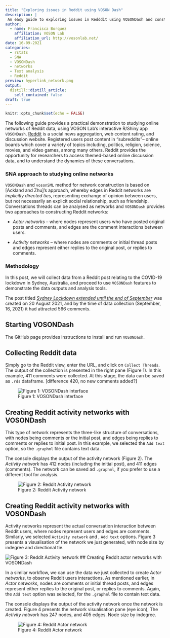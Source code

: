 ```yaml
---
title: "Exploring issues in Reddit using VOSON Dash"
description: |
 An easy guide to exploring issues in Redddit using VOSONDash and constructing networks for analysis.
author:
  - name: Francisca Borquez
    affiliation: VOSON Lab
    affiliation_url: http://vosonlab.net/
date: 16-09-2021
categories:
  - rstats
  - SNA  
  - VOSONDash
  - networks
  - Text analysis
  - Reddit
preview: hyperlink_network.png
output:
  distill::distill_article:
    self_contained: false
draft: true
---
```


```r
knitr::opts_chunk$set(echo = FALSE)
```
The following guide provides a practical demonstration to studying online networks of Reddit data, using VOSON Lab's interactive R/Shiny app `VOSONDash`. [Reddit](https://www.reddit.com/) is a social news aggregation, web content rating, and discussion website. Registered users post content in "subreddits"-- online boards which cover a variety of topics including, politics, religion, science, movies, and video games, among many others. Reddit provides the opportunity for researchers to access themed-based online discussion data, and to understand the dynamics of these conversations. 

### SNA approach to studying online networks

`VOSONDash` and `vosonSML` method for network construction is based on [Ackland and Zhu]'s approach, whereby edges in Reddit networks are *implicitly directed ties*, representing exchange of opinion between users, but not necessarily an explicit social relationship, such as friendship. Conversations threads can be analysed as networks and `VOSONDash` provides two approaches to constructing Reddit networks:

- *Actor networks* -- where nodes represent users who have posted original posts and comments, and edges are the comment interactions between users.

- *Activity networks* -- where nodes are comments or initial thread posts and edges represent either replies to the original post, or replies to comments.

### Methodology

In this post, we will collect data from a Reddit post relating to the COVID-19 lockdown in Sydney, Australia, and proceed to use `VOSONDash` features to demonstrate the data outputs and analysis tools.

The post titled [*Sydney Lockdown extended until the end of September*](https://www.reddit.com/r/sydney/comments/p7s5s6/sydney_lockdown_extended_until_the_end_of/) was created on 20 August 2021, and by the time of data collection (September, 16, 2021) it had attracted 566 comments.


## Starting VOSONDash

The GitHub page provides instructions to install and run `VOSONDash`. 


## Collecting Reddit data
Simply go to the Reddit view, enter the URL, and click on `Collect Threads`. The output of the collection is presented in the right pane (Figure 1). In this example, 411 comments were collected. At this stage, the data can be saved as `.rds` dataframe.
[difference 420, no new comments added?]

![Figure 1: VOSONDash interface](Interface.png)

## Creating Reddit activity networks with VOSONDash 

This type of network represents the three-like structure of conversations, with nodes being comments or the initial post, and edges being replies to comments or replies to initial post. In this example, we selected the `Add text` option, so the `.graphml` file contains text data.

The console displays the output of the activity network (Figure 2). The *Activity network* has 412 nodes (including the initial post), and 411 edges (comments). The network can be saved ad `.graphml`, if you prefer to use a different tool for analysis. 

![Figure 2: Reddit Activity network](Collection.png)

## Creating Reddit activity networks with VOSONDash 

Activity networks represent the actual conversation interaction between Reddit users, where nodes represent users and edges are comments. Similarly, we selected `Activity network` and , `Add text` options. Figure 3 presents a visualisation of the network we just generated, with node size by indegree and directional tie.

![Figure 3: Reddit Activity network](Activity_network.png)
## Creating Reddit actor networks with VOSONDash

In a similar workflow, we can use the data we just collected to create *Actor networks*, to observe Reddit users interactions. As mentioned earlier, in *Actor networks*, nodes are comments or initial thread posts, and edges represent either replies to the original post, or replies to comments. Again, the `Add text` option was selected, for the `.graphml` file to contain text data.

The console displays the output of the activity network once the network is created. Figure 4 presents the network visualisation pane (eye icon), The *Activity network* has 247 nodes, and 405 edges. Node size by indegree.

![Figure 4: Reddit Actor network](Actor_network.png)




